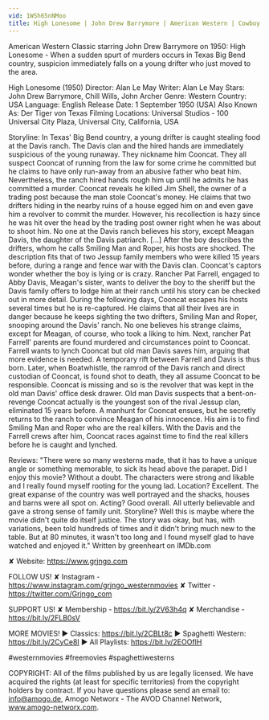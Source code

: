 ```yaml
---
vid: 1WSh65nNMoo
title: High Lonesome | John Drew Barrymore | American Western | Cowboy Movie | Wild West | English
---
```


American Western Classic starring John Drew Barrymore on 1950: High Lonesome - When a sudden spurt of murders occurs in Texas Big Bend country, suspicion immediately falls on a young drifter who just moved to the area.

High Lonesome (1950)
Director: Alan Le May
Writer: Alan Le May
Stars: John Drew Barrymore, Chill Wills, John Archer
Genre: Western 
Country: USA
Language: English
Release Date: 1 September 1950 (USA) 
Also Known As: Der Tiger von Texas 
Filming Locations: Universal Studios - 100 Universal City Plaza, Universal City, California, USA

Storyline:
In Texas' Big Bend country, a young drifter is caught stealing food at the Davis ranch. The Davis clan and the hired hands are immediately suspicious of the young runaway. They nickname him Cooncat. They all suspect Cooncat of running from the law for some crime he committed but he claims to have only run-away from an abusive father who beat him. Nevertheless, the ranch hired hands rough him up until he admits he has committed a murder. Cooncat reveals he killed Jim Shell, the owner of a trading post because the man stole Cooncat's money. He claims that two drifters hiding in the nearby ruins of a house egged him on and even gave him a revolver to commit the murder. However, his recollection is hazy since he was hit over the head by the trading post owner right when he was about to shoot him. No one at the Davis ranch believes his story, except Meagan Davis, the daughter of the Davis patriarch. 
[...]
 After the boy describes the drifters, whom he calls Smiling Man and Roper, his hosts are shocked. The description fits that of two Jessup family members who were killed 15 years before, during a range and fence war with the Davis clan. Cooncat's captors wonder whether the boy is lying or is crazy. Rancher Pat Farrell, engaged to Abby Davis, Meagan's sister, wants to deliver the boy to the sheriff but the Davis family offers to lodge him at their ranch until his story can be checked out in more detail. During the following days, Cooncat escapes his hosts several times but he is re-captured. He claims that all their lives are in danger because he keeps sighting the two drifters, Smiling Man and Roper, snooping around the Davis' ranch. No one believes his strange claims, except for Meagan, of course, who took a liking to him. Next, rancher Pat Farrell' parents are found murdered and circumstances point to Cooncat. Farrell wants to lynch Cooncat but old man Davis saves him, arguing that more evidence is needed. A temporary rift between Farrell and Davis is thus born. Later, when Boatwhistle, the ramrod of the Davis ranch and direct custodian of Cooncat, is found shot to death, they all assume Cooncat to be responsible. Cooncat is missing and so is the revolver that was kept in the old man Davis' office desk drawer. Old man Davis suspects that a bent-on-revenge Cooncat actually is the youngest son of the rival Jessup clan, eliminated 15 years before. A manhunt for Cooncat ensues, but he secretly returns to the ranch to convince Meagan of his innocence. His aim is to find Smiling Man and Roper who are the real killers. With the Davis and the Farrell crews after him, Cooncat races against time to find the real killers before he is caught and lynched.

Reviews:
"There were so many westerns made, that it has to have a unique angle or something memorable, to sick its head above the parapet. Did I enjoy this movie? Without a doubt. The characters were strong and likable and I really found myself rooting for the young lad. Location? Excellent. The great expanse of the country was well portrayed and the shacks, houses and barns were all spot on. Acting? Good overall. All utterly believable and gave a strong sense of family unit. Storyline? Well this is maybe where the movie didn't quite do itself justice. The story was okay, but has, with variations, been told hundreds of times and it didn't bring much new to the table. But at 80 minutes, it wasn't too long and I found myself glad to have watched and enjoyed it." Written by greenheart on IMDb.com 


✘ Website: https://www.grjngo.com

FOLLOW US!
✘ Instagram - https://www.instagram.com/grjngo_westernmovies
✘ Twitter - https://twitter.com/Grjngo_com

SUPPORT US!
✘ Membership - https://bit.ly/2V63h4q
✘ Merchandise - https://bit.ly/2FLB0sV

MORE MOVIES! 
► Classics: https://bit.ly/2CBLt8c 
► Spaghetti Western: https://bit.ly/2CyCe8I 
► All Playlists: https://bit.ly/2EOOfIH 

#westernmovies #freemovies #spaghettiwesterns

COPYRIGHT: All of the films published by us are legally licensed. We have acquired the rights (at least for specific territories) from the copyright holders by contract. If you have questions please send an email to: info@amogo.de, Amogo Networx - The AVOD Channel Network, www.amogo-networx.com.
